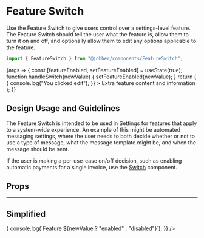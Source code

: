 
# Feature Switch

<ComponentStatus stage="ready" responsive="yes" accessible="yes" />

<Meta title="Patterns/FeatureSwitch" component={FeatureSwitch} />

Use the Feature Switch to give users control over a settings-level feature. The
Feature Switch should tell the user what the feature is, allow them to turn it
on and off, and optionally allow them to edit any options applicable to the
feature.

```ts
import { FeatureSwitch } from "@jobber/components/FeatureSwitch";
```

<Canvas>
  <Story
    name="FeatureSwitch"
    args={{
      title: "Quote follow-up",
      description:
        "Send a notification to your client following up on an outstanding quote.",
    }}
  >
    {args => {
      const [featureEnabled, setFeatureEnabled] = useState(true);
      function handleSwitch(newValue) {
        setFeatureEnabled(newValue);
      }
      return (
        <FeatureSwitch
          {...args}
          enabled={featureEnabled}
          hasSaveIndicator={true}
          onSwitch={handleSwitch}
          onEdit={() => {
            console.log("You clicked edit");
          }}
        >
          <Text>Extra feature content and information</Text>
        </FeatureSwitch>
      );
    }}
  </Story>
</Canvas>

## Design Usage and Guidelines

The Feature Switch is intended to be used in Settings for features that apply to
a system-wide experience. An example of this might be automated messaging
settings, where the user needs to both decide whether or not to use a type of
message, what the message template might be, and when the message should be
sent.

If the user is making a per-use-case on/off decision, such as enabling automatic
payments for a single invoice, use the
[Switch](https://atlantis.getjobber.com/components/switch) component.

## Props

<ArgsTable of={FeatureSwitch} story="FeatureSwitch" />

---

## Simplified

<Canvas>
  <FeatureSwitch
    description="Send a notification to your client following up on an outstanding quote"
    onSwitch={newValue => {
      console.log(`Feature ${newValue ? "enabled" : "disabled"}`);
    }}
  />
</Canvas>
